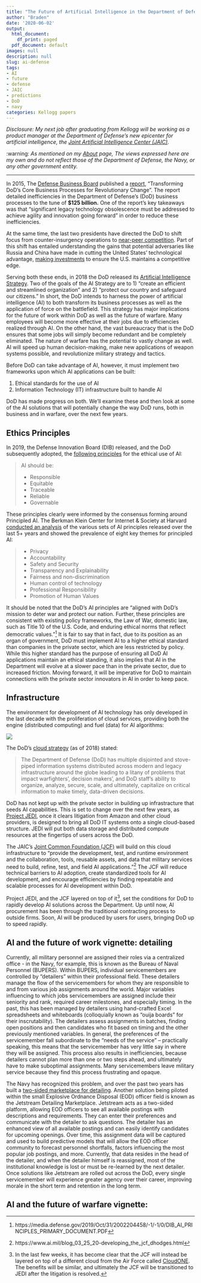 ```yaml
---
title: "The Future of Artificial Intelligence in the Department of Defense"
author: "Braden"
date: '2020-06-02'
output:
  html_document:
    df_print: paged
  pdf_document: default
images: null
description: null
slug: ai-defense
tags:
- AI
- future
- defense
- JAIC
- predictions
- DoD
- navy
categories: Kellogg papers
---
```


*Disclosure: My next job after graduating from Kellogg will be working as a product manager at the Department of Defense's new epicenter for artificial intelligence, the [Joint Artificial Intelligence Center (JAIC)](www.ai.mil).*

:warning: *As mentioned on my [About](https://www.bradenlive.com/about/) page, The views expressed here are my own and do not reflect those of the Department of Defense, the Navy, or any other government entity.*

***

In 2015, The [Defense Business Board](https://dbb.defense.gov/) published a [report](https://dbb.defense.gov/Portals/35/Documents/Meetings/2015/2015-01/CBP%20Task%20Group%20Out-brief%20Slides_FINAL.pdf), "Transforming DoD's Core Business Processes for Revolutionary Change". The report detailed inefficiencies in the Department of Defense's (DoD) business processes to the tune of **$125 billion.** One of the report's key takeaways was that "significant legacy technology obsolescence must be addressed to achieve agility and innovation going forward" in order to reduce these inefficiencies.

At the same time, the last two presidents have directed the DoD to shift focus from counter-insurgency operations to [near-peer competition](https://www.defense.gov/Explore/News/Article/Article/2107397/near-peer-threats-at-highest-point-since-cold-war-dod-official-says/). Part of this shift has entailed understanding the gains that potential adversaries like Russia and China have made in cutting the United States' technological advantage, [making investments](https://www.defense.gov/Explore/News/Article/Article/1557052/us-must-act-now-to-maintain-military-technological-advantage-vice-chairman-says/) to ensure the U.S. maintains a competitive edge.

Serving both these ends, in 2018 the DoD released its [Artificial Intelligence Strategy](https://media.defense.gov/2019/Feb/12/2002088963/-1/-1/1/SUMMARY-OF-DOD-AI-STRATEGY.PDF). Two of the goals of the AI Strategy are to 1) "create an efficient and streamlined organization" and 2) "protect our country and safeguard our citizens." In short, the DoD intends to harness the power of artificial intelligence (AI) to both transform its business processes as well as the application of force on the battlefield. This strategy has major implications for the future of work within DoD as well as the future of warfare. Many employees will become more effective at their jobs due to efficiencies realized through AI. On the other hand, the vast bureaucracy that is the DoD ensures that some jobs will simply become redundant and be completely eliminated. The nature of warfare has the potential to vastly change as well. AI will speed up human decision-making, make new applications of weapon systems possible, and revolutionize military strategy and tactics.

Before DoD can take advantage of AI, however, it must implement two frameworks upon which AI applications can be built:

1. Ethical standards for the use of AI
2. Information Technology (IT) infrastructure built to handle AI

DoD has made progress on both. We'll examine these and then look at some of the AI solutions that will potentially change the way DoD runs, both in business and in warfare, over the next few years.

## Ethics Principles

In 2019, the Defense Innovation Board (DIB) released, and the DoD subsequently adopted, the [following principles](https://media.defense.gov/2019/Oct/31/2002204458/-1/-1/0/DIB_AI_PRINCIPLES_PRIMARY_DOCUMENT.PDF) for the ethical use of AI:

>AI should be:  
>
>* Responsible
* Equitable
* Traceable
* Reliable
* Governable

These principles clearly were informed by the consensus forming around Principled AI. The Berkman Klein Center for Internet & Society at Harvard [conducted an analysis](https://cyber.harvard.edu/publication/2020/principled-ai) of the various sets of AI principles released over the last 5+ years and showed the prevalence of eight key themes for principled AI:

>* Privacy
* Accountability
* Safety and Security
* Transparency and Explainability
* Fairness and non-discrimination
* Human control of technology
* Professional Responsibility
* Promotion of Human Values

It should be noted that the DoD's AI principles are "aligned with DoD's mission to deter war and protect our nation. Further, these principles are consistent with existing policy frameworks, the Law of War, domestic law, such as Title 10 of the U.S. Code, and enduring ethical norms that reflect democratic values."^[https://media.defense.gov/2019/Oct/31/2002204458/-1/-1/0/DIB_AI_PRINCIPLES_PRIMARY_DOCUMENT.PDF] It is fair to say that in fact, due to its position as an organ of government, DoD must implement AI to a higher ethical standard than companies in the private sector, which are less restricted by policy. While this higher standard has the purpose of ensuring all DoD AI applications maintain an ethical standing, it also implies that AI in the Department will evolve at a slower pace than in the private sector, due to increased friction. Moving forward, it will be imperative for DoD to maintain connections with the private sector innovators in AI in order to keep pace.

## Infrastructure

The environment for development of AI technology has only developed in the last decade with the proliferation of cloud services, providing both the engine (distributed computing) and fuel (data) for AI algorithms:


![](/posts/2020-06-02-ai-defense_files/statistic_id273818_public-cloud-services_-market-size-2009-2022.png)

The DoD's [cloud strategy](https://media.defense.gov/2019/Feb/04/2002085866/-1/-1/1/DOD-CLOUD-STRATEGY.PDF) (as of 2018) stated:

>The Department of Defense (DoD) has multiple disjointed and stove-piped information systems distributed across modern and legacy infrastructure around the globe leading to a litany of problems that impact warfighters', decision makers', and DoD staff's ability to organize, analyze, secure, scale, and ultimately, capitalize on critical information to make timely, data-driven decisions.

DoD has not kept up with the private sector in building up infrastracture that seeds AI capabilities. This is set to change over the next few years, as [Project JEDI](https://en.wikipedia.org/wiki/Joint_Enterprise_Defense_Infrastructure), once it clears litigation from Amazon and other cloud providers, is designed to bring all DoD IT systems onto a single cloud-based structure. JEDI will put both data storage and distributed compute resources at the fingertips of users across the DoD.

The JAIC's [Joint Common Foundation (JCF)](https://www.ai.mil/blog_03_25_20-developing_the_jcf_dhodges.html) will build on this cloud infrastructure to "provide the development, test, and runtime environment and the collaboration, tools, reusable assets, and data that military services need to build, refine, test, and field AI applications."^[https://www.ai.mil/blog_03_25_20-developing_the_jcf_dhodges.html] The JCF will reduce technical barriers to AI adoption, create standardized tools for AI development, and encourage efficiencies by finding repeatable and scalable processes for AI development within DoD.

Project JEDI, and the JCF layered on top of it^[In the last few weeks, it has become clear that the JCF will instead be layered on top of a different cloud from the Air Force called [CloudONE](https://breakingdefense.com/2020/05/joint-ai-center-turns-to-air-force-cloudone-as-jedi-stalls/). The benefits will be similar, and ultimately the JCF will be transitioned to JEDI after the litigation is resolved.], set the conditions for DoD to rapidly develop AI solutions across the Department. Up until now, AI procurement has been through the traditional contracting process to outside firms. Soon, AI will be produced by users for users, bringing DoD up to speed rapidly. 

## AI and the future of work vignette: detailing

Currently, all military personnel are assigned their roles via a centralized office - in the Navy, for example, this is known as the Bureau of Naval Personnel (BUPERS). Within BUPERS, individual servicemembers are controlled by "detailers" within their professional field. These detailers manage the flow of the servicemembers for whom they are responsible to and from  various job assignments around the world. Major variables influencing to which jobs servicemembers are assigned include their seniority and rank, required career milestones, and especially timing. In the past, this has been managed by detailers using hand-crafted Excel spreadsheets and whiteboards (colloquially known as “ouija boards” for their inscrutability). The detailers assess assignments in batches, finding open positions and then candidates who fit based on timing and the other previously mentioned variables. In general, the preferences of the servicemember fall subordinate to the “needs of the service” -- practically speaking, this means that the servicemember has very little say in where they will be assigned. This process also results in inefficiencies, because detailers cannot plan more than one or two steps ahead, and ultimately have to make suboptimal assignments. Many servicemembers leave military service because they find this process frustrating and opaque.

The Navy has recognized this problem, and over the past two years has built a [two-sided marketplace for detailing](https://news.usni.org/2018/11/13/38297). Another solution being piloted within the small Explosive Ordnance Disposal (EOD) officer field is known as the Jetstream Detailing Marketplace. Jetstream acts as a two-sided platform, allowing EOD officers to see all available postings with descriptions and requirements. They can enter their preferences and communicate with the detailer to ask questions. The detailer has an enhanced view of all available postings and can easily identify candidates for upcoming openings. Over time, this assignment data will be captured and used to build predictive models that will allow the EOD officer community to forecast personnel shortfalls, factors influencing the most popular job postings, and more. Currently, that data resides in the head of the detailer, and when the detailer himself is reassigned, most of the institutional knowledge is lost or must be re-learned by the next detailer. Once solutions like Jetstream are rolled out across the DoD, every single servicemember will experience greater agency over their career, improving morale in the short term and retention in the long term. 

## AI and the future of warfare vignette: 


















